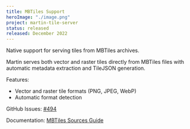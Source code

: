 ```yaml
---
title: MBTiles Support
heroImage: "./image.png"
project: martin-tile-server
status: released
released: December 2022
---
```


Native support for serving tiles from MBTiles archives.

Martin serves both vector and raster tiles directly from MBTiles files with automatic metadata extraction and TileJSON generation.

Features:

- Vector and raster tile formats (PNG, JPEG, WebP)
- Automatic format detection

GitHub Issues: [#494](https://github.com/maplibre/martin/issues/494)

Documentation: [MBTiles Sources Guide](https://maplibre.org/martin/sources-files.html)
